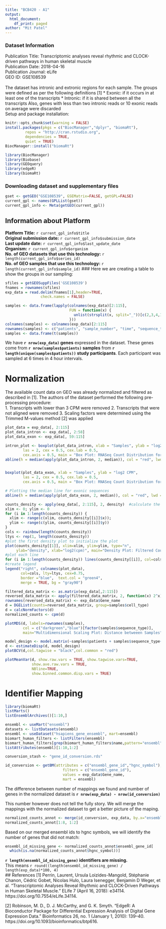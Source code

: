 ```yaml
---
title: "BCB420 - A1"
output:
  html_document:
    df_print: paged
author: "Mit Patel"
---
```

### Dataset Information 
Publication Title: Transcriptomic analyses reveal rhythmic and CLOCK-driven pathways in human skeletal muscle\
Publication Date: 2018-04-16\
Publication Journal: eLife\
GEO ID: GSE108539
\
\
The dataset has intronic and extronic regions for each sample. The groups were defined as per the following definitions [1]
* Exonic: if it occurs in at least one of the transcripts
* Intronic: if it is shared between all the transcripts
Also, genes with less than two intronic reads or 10 exonic reads on average were discarded
\
Setup and package installation: 
```r
knitr::opts_chunk$set(warning = FALSE)
install.packages(pkgs = c("BiocManager","dplyr", "biomaRt"),
         repos = "http://cran.rstudio.org",
         dependencies = TRUE,
         quiet = TRUE)
BiocManager::install("biomaRt")

library(BiocManager)
library(Biobase)
library(GEOquery)
library(edgeR)
library(biomaRt)
```

### Downloading dataset and supplementary files 
```r
gset <- getGEO("GSE108539", GSEMatrix=FALSE, getGPL=FALSE)
current_gpl <- names(GPLList(gset))
current_gpl_info <- Meta(getGEO(current_gpl))
```

## Information about Platform
**Platform Title:** `r current_gpl_info$title`\
**Original submission date:** `r current_gpl_info$submission_date`\
**Last update date:** `r current_gpl_info$last_update_date`\
**Organism:** `r current_gpl_info$organism`\
**No. of GEO datasets that use this technology:** `r length(current_gpl_info$series_id)`\
**No. of GEO samples that use this technology:** `r length(current_gpl_info$sample_id)`
### Here we are creating a table to show the groups in our sampling:
```r

sfiles = getGEOSuppFiles('GSE108539')
fnames = rownames(sfiles)
exp_data = read.delim(fnames[1],header=TRUE,
                check.names = FALSE)

samples <- data.frame(lapply(colnames(exp_data)[2:115],
                             FUN = function(x) {
                               unlist(strsplit(x, split="_"))[c(2,3,4,1)]
                             }))
colnames(samples) <- colnames(exp_data)[2:115]
rownames(samples) <- c("patients", "sample_number", "time", "sequence_type")
samples <- data.frame(t(samples))
```
We have **`r nrow(exp_data)` genes** expressed in the dataset. These genes come from **`r nrow(samples$patients)` samples** from **`r length(unique(samples$patients))` study participants**. Each participant was sampled at 6 times in 4 hour intervals. 

# Normalization
The available count data on GEO was already normalized and filtered as described in [1]. The authors of the dataset performed the following pre-processing procedure:\
1. Transcripts with lower than 3 CPM were removed
2. Transcripts that were not aligned were removed
3. Scaling factors were determined using the Trimmed M-values method [2] was applied

```r
plot_data = exp_data[, 2:115]
plot_data_intron <- exp_data[, 2:58]
plot_data_exon <- exp_data[, 59:115]

intron_plot <- boxplot(plot_data_intron, xlab = "Samples", ylab = "log2 CPM", 
        las = 2, cex = 0.5, cex.lab = 0.5,
        cex.axis = 0.5, main = "Box Plot: RNASeq Count Distribution for Intronsic Sequences")
abline(h = median(apply(plot_data_intron, 2, median)), col = "red", lwd = 0.6, lty = "solid")


boxplot(plot_data_exon, xlab = "Samples", ylab = "log2 CPM", 
        las = 2, cex = 0.5, cex.lab = 0.5,
        cex.axis = 0.5, main = "Box Plot: RNASeq Count Distribution for Exonic Sequences") #CHANGE TITLE HERE

# Plotting the median line for exonic sequences
abline(h = median(apply(plot_data_exon, 2, median)), col = "red", lwd = 0.6, lty = "solid")
```
```r
counts_density <- apply(exp_data[, 2:115], 2, density)  #calculate the limits across all the samples
xlim <- 0; ylim <- 0
for (i in 1:length(counts_density)) {
  xlim <- range(c(xlim, counts_density[[i]]$x)); 
  ylim <- range(c(ylim, counts_density[[i]]$y))
}
cols <- rainbow(length(counts_density))
ltys <- rep(1, length(counts_density))
#plot the first density plot to initialize the plot
plot(counts_density[[1]], xlim=xlim, ylim=ylim, type="n", 
     ylab="density", xlab="log2(cpm)", main="Density Plot: Filtered Counts", cex.lab = 0.85)
#plot each line
for (i in 1:length(counts_density)) lines(counts_density[[i]], col=cols[i], lty=ltys[i])
#create legend
legend("right", colnames(plot_data),  
       col=cols, lty=ltys, cex=0.75, 
       border ="blue",  text.col = "green4", 
       merge = TRUE, bg = "gray90")

```

```r
filtered_data_matrix <- as.matrix(exp_data[,2:115])
reversed_data_matrix <- apply(filtered_data_matrix, 2, function(x) 2^x)
rownames(reversed_data_matrix) <- exp_data$Gene_name
d = DGEList(counts=reversed_data_matrix, group=samples$cell_type)
d = calcNormFactors(d)
normalized_counts <- cpm(d)

plotMDS(d, labels=rownames(samples),
        col = c("darkgreen","blue")[factor(samples$sequence_type)],
        main="Multidimensional Scaling Plot: Distance betweeen Samples")
```

```r
model_design <- model.matrix(~samples$patients + samples$sequence_type+0)
d <- estimateDisp(d, model_design)
plotBCV(d,col.tagwise = "black",col.common = "red")

```

```r
plotMeanVar(d, show.raw.vars = TRUE, show.tagwise.vars=TRUE, 
            show.ave.raw.vars = TRUE,  
            NBline=TRUE,
            show.binned.common.disp.vars = TRUE)
```
# Identifier Mapping
```r
library(biomaRt)
listMarts()
listEnsemblArchives()[1:10,]

ensembl <- useMart("ensembl")
datasets <- listDatasets(ensembl)
ensembl <- useDataset("hsapiens_gene_ensembl", mart=ensembl)
biomart_human_filters <- listFilters(ensembl)
biomart_human_filters[grep(biomart_human_filters$name,pattern="ensembl"),]
listAttributes(ensembl)[1:10,1:2]

conversion_stash <- "gene_id_conversion.rds"

id_conversion <- getBM(attributes = c("ensembl_gene_id","hgnc_symbol"),
                          filters = c("ensembl_gene_id"),
                          values = exp_data$Gene_name,
                          mart = ensembl)

```
The difference between number of mappings we found and number of genes in the normalized dataset is **`r nrow(exp_data) - nrow(id_conversion)`**

This number however does not tell the fully story. We will merge the mappings with the normalized dataset to get a better picture of the maping.
```r
normalized_counts_annot <- merge(id_conversion, exp_data, by.x="ensembl_gene_id", by.y=1, all.y=TRUE)
normalized_counts_annot[1:8, 1:2]
```
Based on our merged ensembl ids to hgnc symbols, we will identify the number of genes that did not match: 
```r
ensembl_id_missing_gene <- normalized_counts_annot$ensembl_gene_id[
  which(is.na(normalized_counts_annot$hgnc_symbol))]
```
**`r length(ensembl_id_missing_gene)` identifiers are missing.**\
This means `r round((length(ensembl_id_missing_gene) / length(exp_data)*100, 4)`
\
## References
[1] Perrin, Laurent, Ursula Loizides-Mangold, Stéphanie Chanon, Cédric Gobet, Nicolas Hulo, Laura Isenegger, Benjamin D Weger, et al. “Transcriptomic Analyses Reveal Rhythmic and CLOCK-Driven Pathways in Human Skeletal Muscle.” ELife 7 (April 16, 2018): e34114. https://doi.org/10.7554/eLife.34114.

[2] Robinson, M. D., D. J. McCarthy, and G. K. Smyth. “EdgeR: A Bioconductor Package for Differential Expression Analysis of Digital Gene Expression Data.” Bioinformatics 26, no. 1 (January 1, 2010): 139–40. https://doi.org/10.1093/bioinformatics/btp616.

